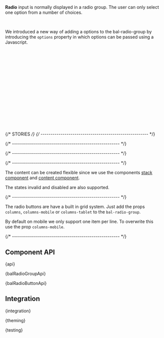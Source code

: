 

<Meta of={RadioStories} />

<StoryHeading of={RadioStories.Basic} hidden></StoryHeading>

<Banner of={RadioStories} />

<Lead>**Radio** input is normally displayed in a radio group. The user can only select one option from a number of choices.</Lead>

<Canvas of={RadioStories.Basic} sourceState="shown" />

<PlaygroundBar of={RadioStories.Basic}></PlaygroundBar>

<br />

We introduced a new way of adding a options to the bal-radio-group
by introducing the `options` property in which options can be passed using a Javascript.

```html
<bal-radio-group [options]="options"></bal-radio-group>
```

```typescript
import { newBalRadioOption } from '@baloise/design-system-components'

@Component({
  selector: 'app-example-component',
  templateUrl: './example-component.component.html',
})
export class ExampleComponent {
  options = [
    newBalRadioOption({ label: 'Label 1', value: '1' }),
    newBalRadioOption({
      label: () => 'Label with <a class="is-link" href="http://baloise.com">Link</a>',
      value: '2',
    }),
  ]
}
```

{/* STORIES */}
{/* ------------------------------------------------------ */}

<StoryHeading of={RadioStories.FieldControl}></StoryHeading>

<Canvas of={RadioStories.FieldControl} />

{/* ------------------------------------------------------ */}

<StoryHeading of={RadioStories.Vertical}></StoryHeading>

<Canvas of={RadioStories.Vertical} />

{/* ------------------------------------------------------ */}

<StoryHeading of={RadioStories.SelectButtons}></StoryHeading>

<Canvas of={RadioStories.SelectButtons} />

{/* ------------------------------------------------------ */}

<StoryHeading of={RadioStories.RadioButton}></StoryHeading>

The content can be created flexible since we use the components [stack component](?path=/docs/components-layout-stack--documentation) and [content component](?path=/docs/components-layout-content--documentation).

The states invalid and disabled are also supported.

<Canvas of={RadioStories.RadioButton} />

{/* ------------------------------------------------------ */}

<StoryHeading of={RadioStories.RadioButtonGrid}></StoryHeading>

The radio buttons are have a built in grid system. Just add the props `columns`, `columns-mobile` or `columns-tablet` to the `bal-radio-group`.

By default on mobile we only support one item per line. To overwrite this use the prop `columns-mobile`.

<Canvas of={RadioStories.RadioButtonGrid} />

{/* ------------------------------------------------------ */}

## Component API


<Markdown>{api}</Markdown>


<Markdown>{balRadioGroupApi}</Markdown>


<Markdown>{balRadioButtonApi}</Markdown>

## Integration


<Markdown>{integration}</Markdown>


<Markdown>{theming}</Markdown>


<Markdown>{testing}</Markdown>

<Footer>
  <LinkCards>
    <LinkCard
      pageTitle="Development/Form"
      description="The indispensable form controls, designed for maximum clarity. Form elements are used in combination with the CSS grid system"
    />
  </LinkCards>
</Footer>